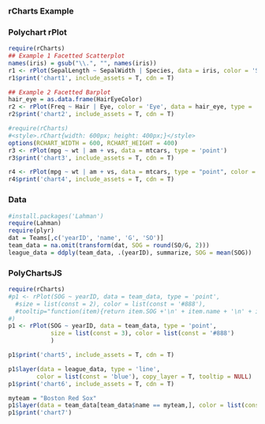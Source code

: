 ### rCharts Example

### Polychart rPlot
```r
require(rCharts)
## Example 1 Facetted Scatterplot
names(iris) = gsub("\\.", "", names(iris))
r1 <- rPlot(SepalLength ~ SepalWidth | Species, data = iris, color = 'Species', type = 'point')
r1$print('chart1', include_assets = T, cdn = T)

## Example 2 Facetted Barplot
hair_eye = as.data.frame(HairEyeColor)
r2 <- rPlot(Freq ~ Hair | Eye, color = 'Eye', data = hair_eye, type = 'bar')
r2$print('chart2', include_assets = T, cdn = T)
```

```r
#require(rCharts)
#<style>.rChart{width: 600px; height: 400px;}</style>
options(RCHART_WIDTH = 600, RCHART_HEIGHT = 400)
r3 <- rPlot(mpg ~ wt | am + vs, data = mtcars, type = 'point')
r3$print('chart3', include_assets = T, cdn = T)

r4 <- rPlot(mpg ~ wt | am + vs, data = mtcars, type = "point", color = "gear")
r4$print('chart4', include_assets = T, cdn = T)
```



### Data
```r
#install.packages('Lahman')
require(Lahman)  
require(plyr)
dat = Teams[,c('yearID', 'name', 'G', 'SO')]
team_data = na.omit(transform(dat, SOG = round(SO/G, 2)))
league_data = ddply(team_data, .(yearID), summarize, SOG = mean(SOG))
```

### PolyChartsJS
```r
require(rCharts)
#p1 <- rPlot(SOG ~ yearID, data = team_data, type = 'point', 
  #size = list(const = 2), color = list(const = '#888'), 
  #tooltip="function(item){return item.SOG +'\n' + item.name + '\n' + item.yearID}"
#)
p1 <- rPlot(SOG ~ yearID, data = team_data, type = 'point',
            size = list(const = 3), color = list(const = '#888')
            )

p1$print('chart5', include_assets = T, cdn = T)

p1$layer(data = league_data, type = 'line', 
        color = list(const = 'blue'), copy_layer = T, tooltip = NULL)
p1$print('chart6', include_assets = T, cdn = T)

myteam = "Boston Red Sox"
p1$layer(data = team_data[team_data$name == myteam,], color = list(const = 'red'), copy_layer = T)
p1$print('chart7')
```




